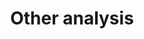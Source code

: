 ---
title: 'Other analysis'
description: 'A modern visual advanced analytics platform for your business'
---